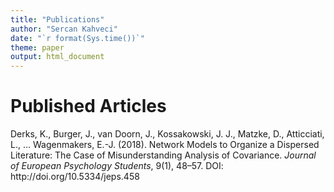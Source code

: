 ---
title: "Publications"
author: "Sercan Kahveci"
date: "`r format(Sys.time())`"
theme: paper
output: html_document
---

# Published Articles

Derks, K., Burger, J., van Doorn, J., Kossakowski, J. J., Matzke, D., Atticciati, L., … Wagenmakers, E.-J. (2018). Network Models to Organize a Dispersed Literature: The Case of Misunderstanding Analysis of Covariance. *Journal of European Psychology Students*, 9(1), 48–57. DOI: http://doi.org/10.5334/jeps.458